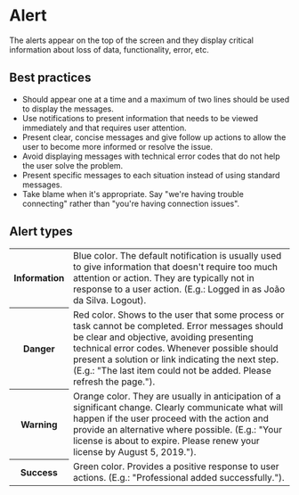 # Alert

The alerts appear on the top of the screen and they display critical information about loss of data, functionality, error, etc.

## Best practices

- Should appear one at a time and a maximum of two lines should be used to display the messages.
- Use notifications to present information that needs to be viewed immediately and that requires user attention.
- Present clear, concise messages and give follow up actions to allow the user to become more informed or resolve the issue.
- Avoid displaying messages with technical error codes that do not help the user solve the problem.
- Present specific messages to each situation instead of using standard messages.
- Take blame when it's appropriate. Say "we're having trouble connecting" rather than "you're having connection issues".

## Alert types

<table>
  <tr>
    <th width={160}>Information</th>
    <td>
      Blue color. The default notification is usually used to give information that doesn't require too much attention or
      action. They are typically not in response to a user action. (E.g.: Logged in as João da Silva. Logout).
    </td>
  </tr>
  <tr>
    <th>Danger</th>
    <td>
      Red color. Shows to the user that some process or task cannot be completed. Error messages should be clear and
      objective, avoiding presenting technical error codes. Whenever possible should present a solution or link
      indicating the next step. (E.g.: "The last item could not be added. Please refresh the page.").
    </td>
  </tr>
  <tr>
    <th>Warning</th>
    <td>
      Orange color. They are usually in anticipation of a significant change. Clearly communicate what will happen if
      the user proceed with the action and provide an alternative where possible. (E.g.: "Your license is about to
      expire. Please renew your license by August 5, 2019.").
    </td>
  </tr>
  <tr>
    <th>Success</th>
    <td>Green color. Provides a positive response to user actions. (E.g.: "Professional added successfully.").</td>
  </tr>
</table>
